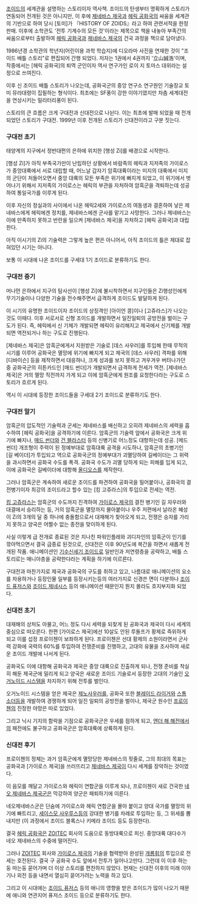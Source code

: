 [[조이드]]의 세계관을 설명하는 스토리이자 역사책. 조이드의 탄생부터 명확하게 스토리가 연동되어 전개된 것은 아니지만, 이 후에 [[제네바스 제국]]과 [[헤릭 공화국]]의 싸움을 세계관의 기반으로 하여 당시 [토미]가 『HISTORY OF ZOIDS』라고 하여 관련서적을 한정 판매. 이후에 소학관도 '전투 기계수의 모든 것'이라는 제목으로 책을 내놓아 부족간의 싸움으로부터 출발하여 [[헤릭 공화국]]과 [[제네바스 제국]]의 건국 과정을 책으로 담아냈다.

1986년경 소학관의 학년지(어린이용 과학 학습지)에 디오라마 사진을 연재한 것이 "조이드 배틀 스토리"로 편집되어 간행 되었다. 저자는 1권에서 4권까지 '立山誠浩'이며, 작중에서는 [헤릭 공화국]의 퇴역 군인이자 역사 연구가인 로이 지 토마스 대위라는 설정으로 쓰여진다.

이후 신 조이드 배틀 스토리가 나오는데, 공화국군의 중앙 연구소 연구원인 기술장교 토미 뮤라대령이 집필하는 형식이다. 최초에는 SF풍이 강한 이야기였지만 차츰 세계대전을 연상시키는 밀리터리풍이 된다.

스토리의 큰 흐름은 크게 구대전과 신대전으로 나뉜다. 이는 최초에 발매 되었을 때 전개 되었던 스토리가 구대전. 1999년 이후 전개된 스토리가 신대전이라고 구분 짓는다.

=== 구대전 초기 ===
태양계의 지구에서 정반대편의 은하에 위치한 [행성 Zi]를 배경으로 시작한다.

[행성 Zi]가 아직 부족국가만이 난립하던 상황에서 바람족의 헤릭과 지저족의 가이로스가 중앙대륙에서 서로 대립할 때, 어느날 갑자기 암흑대륙이라는 미지의 대륙에서 미지의 군단이 처들어오면서 중앙 대륙의 모든 부족은 위기에 빠지게 되었고, 이 위기에서 벗어나기 위해서 지저족의 가이로스는 헤릭의 부관을 자처하여 암흑군을 격퇴하는데 성공하여 통일국가를 이루게 된다. 

이후 자신의 정실과의 사이에서 나온 헤릭2세와 가이로스의 여동생과 결혼하여 낳은 제네바스에게 헤릭에겐 정치를, 제네바스에겐 군사를 맡기고 사망한다. 그러나 제네바스는 이에 만족하지 못하고 반란을 일으켜 [제네바스 제국]을 자처하고 [헤릭 공화국]과 대립한다.

아직 이시기의 Zi의 기술력은 그렇게 높은 편은 아니어서, 아직 조이드의 틀은 제대로 잡혀있던 시기는 아니다.

보통 이 시대에 나온 조이드를 구세대 1기 조이드로 분류하기도 한다.

=== 구대전 중기 ===
머나먼 은하에서 지구의 탐사선이 [행성 Zi]에 불시착하면서 지구인들은 Zi행성인에게 무기기술이나 다양한 기술을 전수해주면서 급격하게 조이드도 발달하게 된다. 

이 시기의 유명한 조이드이자 조이드의 상징격인 [아이언 콩]이나 [고쥬라스]가 나오는 것도 이때다. 이후 서로서로 신형 조이드를 개발하면서 일진일퇴의 공방전을 벌이는 구도가 된다. 즉, 헤릭에서 신 기체가 개발되면 헤릭이 유리해지고 제국에서 신기체를 개발되면 역전되거나 하는 구도로 진행된다. 

[제네바스 제국]은 암흑군에게서 지원받은 기술로 [데스 사우러]를 투입해 한때 무적의 시기를 이루어 공화국은 멸망에 위기에 빠지게 되고 제국의 [데스 사우러] 격파를 위해 [디바이슨] 등을 제작하면서 대응하나, 크게 성과를 보지 못하고 겨우겨우 버텨나가던 중 공화국군의 히튼카드인 [매드 썬더]가 개발되면서 급격하게 전세가 역전. [제네바스 제국]은 거의 멸망 직전까지 가게 되고 이에 암흑군에게 원조를 요청한다라는 구도로 스토리가 흐르게 된다.

역시 이 시대에 등장한 조이드들을 구세대 2기 조이드로 분류하기도 한다.

=== 구대전 말기 ===
암흑군의 압도적인 기술력과 군세는 제네바스를 배신하고 오히려 제네바스의 세력을 흡수하여 [헤릭 공화국]을 공격하기에 이른다. 암흑군의 기술력 앞에서 공화국은 크게 위기에 빠지나, [[매드 썬더]]와 [[건 블라스터]] 등의 신병기로 어느정도 대항하는데 성공. [메드 썬더] 개조형이 주력이 된 정예부대로 암흑대륙 공격을 시도하나, 암흑군의 초병기인 [길 베이더]가 투입되고 역으로 공화국군의 정예부대가 괴멸당하여 길베이더는 그 위력을 과시하면서 공화국 수도를 폭격. 공화국 수도가 괴멸 당하게 되는 피해를 입게 되고, 이에 공화국은 길베이더에 대항해 [[올디오스]]를 제작한다.

그러나 암흑군은 계속하여 새로운 조이드를 파견하여 공화국을 밀어붙이나, 공화국의 결전병기이자 최강의 조이드라고 할수 있는 [킹 고쥬라스]의 투입으로 전세는 역전.

[[킹 고쥬라스]]는 암흑군의 수도까지 진격하여 [[가이로스 제국]]의 결전 병기인 길 자우러와 대결에서 승리하는 등, 거의 암흑군을 멸망까지 몰아붙이나 우주 저편에서 날라온 혜성이 Zi의 3개의 달 중 하나에 충돌함으로서 대재해가 찾아오게 되고, 전쟁은 승자를 가리지 못하고 양국은 어쩔수 없는 종전을 맞이하게 된다.

사실 이렇게 급 전개로 종료된 것은 지나친 파워인플레와 괴디자인의 암흑군이 인기를 깎아먹으면서 결국 급종료 된것으로, 신대전은 이후 90년도에 복간을 하면서 새롭게 전개된 작품. 애니메이션인  [[기수신세기 조이드]]로 일반인과 저연령층을 공략하고, 배틀 스토리로는 매니아층을 공략한다라는 계획을 하기에 이르른다.

구대전과 마찬가지로 제국과 공화국의 구도를 취하고 있고, 나름대로 애니메이션의 요소를 차용하거나 등장인물 일부를 등장시키는등의 여러가지로 신경쓴 면이 다분하나 [[조이드 퓨저스]]와 [[조이드 제네시스]] 등의 애니메이션 때문인지 뭔지 몰라도 흐지부지화 되었다.

=== 신대전 초기 ===
대재해의 상처도 아물고, 어느 정도 다시 세력을 되찾게 된 공화국과 제국이 다시 세계의 중심으로 떠오른다. 한편 [가이로스 제국]에선 10살도 안된 루돌프가 황제로 즉위하게 되고 이를 섭정 프로이첸이 보좌하게 된다. 프로이첸은 선대 황제의 소원이라면서 군사력 강화에 국력의 60%를 투입하여 전쟁준비를 진행하고, 고대의 유물을 조사하여 새로운 조이드 개발에 나서게 된다.

공화국도 이에 대항해 공화국과 제국은 중앙 대륙으로 진출하게 되나, 전쟁 준비를 착실히 해둔 제국군에 밀리게 되고 양국은 새로운 조이드 기술로서 등장한 고대의 기술인 [[오거노이드 시스템]]을 차지하기 위해 전투를 벌인다.

오거노이드 시스템을 얻은 제국은 [[제노사우러]]를, 공화국 또한 [[블레이드 라이거]]와 [[스톰 소더]]등을 개발하여 경쟁하게 되어 일진 일퇴의 공방전을 벌이나, 제국군 원수인 [[프로이첸]]의 진정한 야망은 따로 있었다.

그리고 닉시 기지의 함락을 기점으로 공화국군은 우세를 점하게 되고, [[앤더 해 해전]]에서의 패전에도 불구하고 공화국군은 암흑대륙에 상륙하게 된다.

=== 신대전 후기 ===
프로이첸의 정체는 과거 암흑군에게 멸망당한 제네바스의 핏줄로, 그의 최대의 목표는 공화국과 [가이로스 제국]을 쓰러뜨리고 [[제네바스 제국]]이 다시 세계를 장악하는 것이였다.

이 음모를 깨달고 가이로스와 헤릭이 연합군을 이루게 되나, 프로이첸이 새로 건국한 [[네오 제네바스 제국]]군은 막강하여 양군은 패퇴하기에 이른다.

네오제네바스군은 단숨에 가이로스와 헤릭 연합군을 몰아 붙이고 양대 국가를 멸망의 위기에 빠트리고, [[세이스모 사우루스]]등의 강대한 병기를 차례로 투입하는 등, 그 위세를 뽐내지만 (이 과정에서 조이드 블록스나 키메라 조이드 등도 등장한다).

결국 [[헤릭 공화국]]은 [[ZOITEC]] 회사의 도움으로 동방대륙으로 피신. 중앙대륙 대다수가 네오 제네바스의 수중에 떨어진다.

그러나 [[ZOITEC]] 회사와 [[가이로스 제국]]의 기술을 협력받아 완성된 [[개룡휘]]의 투입으로 전세는 호전된다. 결국 구 공화국 수도 앞에서 전투가 일어나고만다. 그런데 이 이후 하는둥 마는둥 묻어가며 더 이상 스토리를 편찬하지 않았다. 현재는 신대전 이후의 미래 이야기나 외전 등을 내면서 열심히 묻어가려는 노력을 하고 있다.

그리고 이 시대에는 [[조이드 퓨저스]] 등의 애니의 영향을 받은 조이드가 많이 나오기 때문에 애니와 연관지어 퓨저스 조이드 등으로 분류하기도 한다.
